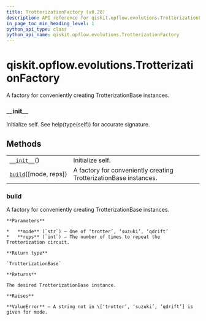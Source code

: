 ```yaml
---
title: TrotterizationFactory (v0.28)
description: API reference for qiskit.opflow.evolutions.TrotterizationFactory in qiskit v0.28
in_page_toc_min_heading_level: 1
python_api_type: class
python_api_name: qiskit.opflow.evolutions.TrotterizationFactory
---
```


<span id="qiskit-opflow-evolutions-trotterizationfactory" />

# qiskit.opflow\.evolutions.TrotterizationFactory

<Class id="qiskit.opflow.evolutions.TrotterizationFactory" isDedicatedPage={true} github="https://github.com/qiskit/qiskit/tree/stable/0.18/qiskit/opflow/evolutions/trotterizations/trotterization_factory.py" signature="TrotterizationFactory" modifiers="class">
  A factory for conveniently creating TrotterizationBase instances.

  ### \_\_init\_\_

  <Function id="qiskit.opflow.evolutions.TrotterizationFactory.__init__" signature="__init__()">
    Initialize self. See help(type(self)) for accurate signature.
  </Function>

  ## Methods

  |                                                                                                                                        |                                                                   |
  | -------------------------------------------------------------------------------------------------------------------------------------- | ----------------------------------------------------------------- |
  | [`__init__`](#qiskit.opflow.evolutions.TrotterizationFactory.__init__ "qiskit.opflow.evolutions.TrotterizationFactory.__init__")()     | Initialize self.                                                  |
  | [`build`](#qiskit.opflow.evolutions.TrotterizationFactory.build "qiskit.opflow.evolutions.TrotterizationFactory.build")(\[mode, reps]) | A factory for conveniently creating TrotterizationBase instances. |

  ### build

  <Function id="qiskit.opflow.evolutions.TrotterizationFactory.build" signature="build(mode='trotter', reps=1)" modifiers="static">
    A factory for conveniently creating TrotterizationBase instances.

    **Parameters**

    *   **mode** (`str`) – One of ‘trotter’, ‘suzuki’, ‘qdrift’
    *   **reps** (`int`) – The number of times to repeat the Trotterization circuit.

    **Return type**

    `TrotterizationBase`

    **Returns**

    The desired TrotterizationBase instance.

    **Raises**

    **ValueError** – A string not in \[‘trotter’, ‘suzuki’, ‘qdrift’] is given for mode.
  </Function>
</Class>

